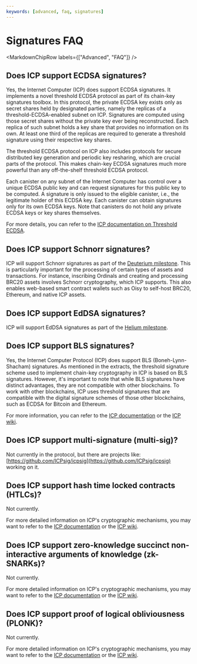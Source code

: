 ```yaml
---
keywords: [advanced, faq, signatures]
---
```



# Signatures FAQ

<MarkdownChipRow labels={["Advanced", "FAQ"]} />

## Does ICP support ECDSA signatures?

Yes, the Internet Computer (ICP) does support ECDSA signatures. It implements a novel threshold ECDSA protocol as part of its chain-key signatures toolbox. In this protocol, the private ECDSA key exists only as secret shares held by designated parties, namely the replicas of a threshold-ECDSA-enabled subnet on ICP. Signatures are computed using those secret shares without the private key ever being reconstructed. Each replica of such subnet holds a key share that provides no information on its own. At least one third of the replicas are required to generate a threshold signature using their respective key shares.

The threshold ECDSA protocol on ICP also includes protocols for secure distributed key generation and periodic key resharing, which are crucial parts of the protocol. This makes chain-key ECDSA signatures much more powerful than any off-the-shelf threshold ECDSA protocol.

Each canister on any subnet of the Internet Computer has control over a unique ECDSA public key and can request signatures for this public key to be computed. A signature is only issued to the eligible canister, i.e., the legitimate holder of this ECDSA key. Each canister can obtain signatures only for its own ECDSA keys. Note that canisters do not hold any private ECDSA keys or key shares themselves.

For more details, you can refer to the [ICP documentation on Threshold ECDSA](/docs/current/developer-docs/integrations/t-ecdsa#overview).

## Does ICP support Schnorr signatures?

ICP will support Schnorr signatures as part of the [Deuterium milestone](https://internetcomputer.org/roadmap#Chain%20Fusion-Deuterium). This is particularly important for the processing of certain types of assets and transactions. For instance, inscribing Ordinals and creating and processing BRC20 assets involves Schnorr cryptography, which ICP supports. This also enables web-based smart contract wallets such as Oisy to self-host BRC20, Ethereum, and native ICP assets.

## Does ICP support EdDSA signatures?

ICP will support EdDSA signatures as part of the [Helium milestone](https://internetcomputer.org/roadmap#Chain%20Fusion-Helium).

## Does ICP support BLS signatures?

Yes, the Internet Computer Protocol (ICP) does support BLS (Boneh-Lynn-Shacham) signatures. As mentioned in the extracts, the threshold signature scheme used to implement chain-key cryptography in ICP is based on BLS signatures. However, it's important to note that while BLS signatures have distinct advantages, they are not compatible with other blockchains. To work with other blockchains, ICP uses threshold signatures that are compatible with the digital signature schemes of those other blockchains, such as ECDSA for Bitcoin and Ethereum.

For more information, you can refer to the [ICP documentation](https://internetcomputer.org/docs) or the [ICP wiki](https://wiki.internetcomputer.org/wiki).

## Does ICP support multi-signature (multi-sig)?

Not currently in the protocol, but there are projects like: [https://github.com/ICPsig/icpsig](https://github.com/ICPsig/icpsig) working on it.

## Does ICP support hash time locked contracts (HTLCs)?

Not currently.

For more detailed information on ICP's cryptographic mechanisms, you may want to refer to the [ICP documentation](https://internetcomputer.org/docs) or the [ICP wiki](https://wiki.internetcomputer.org/wiki).

## Does ICP support zero-knowledge succinct non-interactive arguments of knowledge (zk-SNARKs)?

Not currently.

For more detailed information on ICP's cryptographic mechanisms, you may want to refer to the [ICP documentation](https://internetcomputer.org/docs) or the [ICP wiki](https://wiki.internetcomputer.org/wiki).

## Does ICP support proof of logical obliviousness (PLONK)?

Not currently.

For more detailed information on ICP's cryptographic mechanisms, you may want to refer to the [ICP documentation](https://internetcomputer.org/docs) or the [ICP wiki](https://wiki.internetcomputer.org/wiki).
